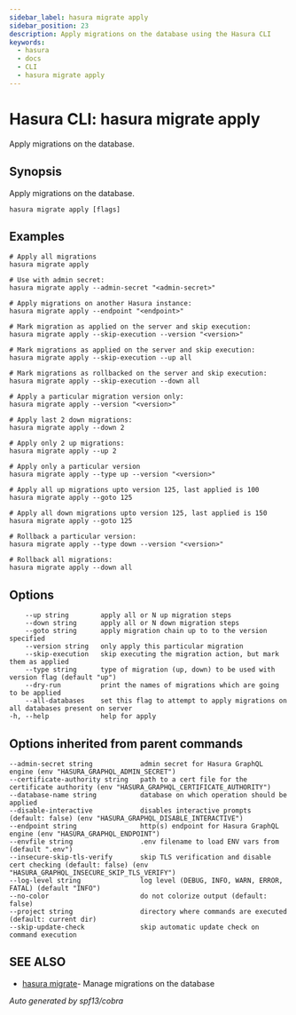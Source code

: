 ```yaml
---
sidebar_label: hasura migrate apply
sidebar_position: 23
description: Apply migrations on the database using the Hasura CLI
keywords:
  - hasura
  - docs
  - CLI
  - hasura migrate apply
---
```


# Hasura CLI: hasura migrate apply

Apply migrations on the database.

## Synopsis

Apply migrations on the database.

```
hasura migrate apply [flags]
```

## Examples

```
# Apply all migrations
hasura migrate apply

# Use with admin secret:
hasura migrate apply --admin-secret "<admin-secret>"

# Apply migrations on another Hasura instance:
hasura migrate apply --endpoint "<endpoint>"

# Mark migration as applied on the server and skip execution:
hasura migrate apply --skip-execution --version "<version>"

# Mark migrations as applied on the server and skip execution:
hasura migrate apply --skip-execution --up all

# Mark migrations as rollbacked on the server and skip execution:
hasura migrate apply --skip-execution --down all

# Apply a particular migration version only:
hasura migrate apply --version "<version>"

# Apply last 2 down migrations:
hasura migrate apply --down 2

# Apply only 2 up migrations:
hasura migrate apply --up 2

# Apply only a particular version
hasura migrate apply --type up --version "<version>"

# Apply all up migrations upto version 125, last applied is 100
hasura migrate apply --goto 125

# Apply all down migrations upto version 125, last applied is 150
hasura migrate apply --goto 125

# Rollback a particular version:
hasura migrate apply --type down --version "<version>"

# Rollback all migrations:
hasura migrate apply --down all
```

## Options

```
    --up string        apply all or N up migration steps
    --down string      apply all or N down migration steps
    --goto string      apply migration chain up to to the version specified
    --version string   only apply this particular migration
    --skip-execution   skip executing the migration action, but mark them as applied
    --type string      type of migration (up, down) to be used with version flag (default "up")
    --dry-run          print the names of migrations which are going to be applied
    --all-databases    set this flag to attempt to apply migrations on all databases present on server
-h, --help             help for apply
```

## Options inherited from parent commands

```
--admin-secret string            admin secret for Hasura GraphQL engine (env "HASURA_GRAPHQL_ADMIN_SECRET")
--certificate-authority string   path to a cert file for the certificate authority (env "HASURA_GRAPHQL_CERTIFICATE_AUTHORITY")
--database-name string           database on which operation should be applied
--disable-interactive            disables interactive prompts (default: false) (env "HASURA_GRAPHQL_DISABLE_INTERACTIVE")
--endpoint string                http(s) endpoint for Hasura GraphQL engine (env "HASURA_GRAPHQL_ENDPOINT")
--envfile string                 .env filename to load ENV vars from (default ".env")
--insecure-skip-tls-verify       skip TLS verification and disable cert checking (default: false) (env "HASURA_GRAPHQL_INSECURE_SKIP_TLS_VERIFY")
--log-level string               log level (DEBUG, INFO, WARN, ERROR, FATAL) (default "INFO")
--no-color                       do not colorize output (default: false)
--project string                 directory where commands are executed (default: current dir)
--skip-update-check              skip automatic update check on command execution
```

## SEE ALSO

- [hasura migrate](/graphql/core/hasura-cli/hasura_migrate.mdx)- Manage migrations on the database

_Auto generated by spf13/cobra_

